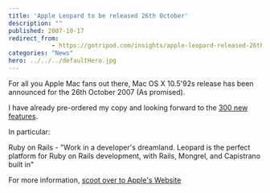 ```yaml
---
title: 'Apple Leopard to be released 26th October'
description: ""
published: 2007-10-17
redirect_from: 
            - https://gotripod.com/insights/apple-leopard-released-26th-october/
categories: "News"
hero: ../../../defaultHero.jpg
---
```

For all you Apple Mac fans out there, Mac OS X 10.5'92s release has been announced for the 26th October 2007 (As promised).

I have already pre-ordered my copy and looking forward to the [300 new features](http://www.apple.com/macosx/features/300.html).

In particular:

Ruby on Rails - "Work in a developer's dreamland. Leopard is the perfect platform for Ruby on Rails development, with Rails, Mongrel, and Capistrano built in"

For more information, [scoot over to Apple's Website](http://www.apple.com)
